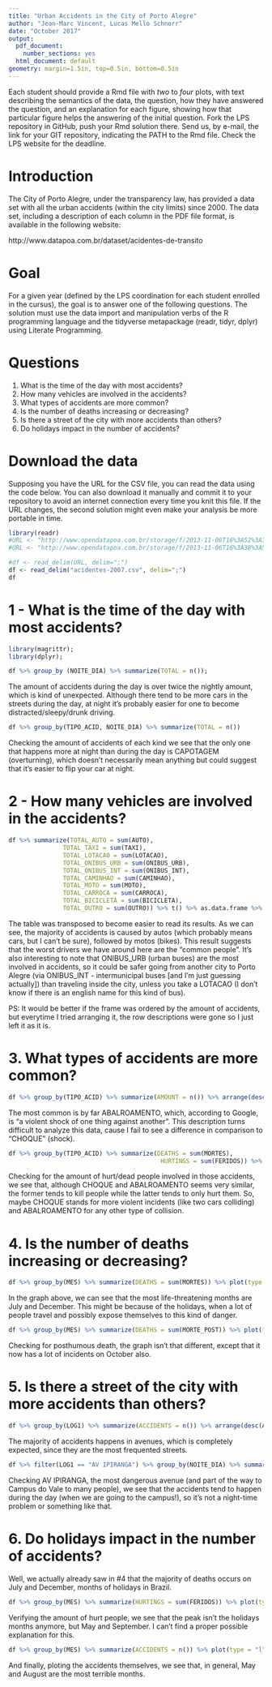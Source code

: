 ```yaml
---
title: "Urban Accidents in the City of Porto Alegre"
author: "Jean-Marc Vincent, Lucas Mello Schnorr"
date: "October 2017"
output:
  pdf_document:
    number_sections: yes
  html_document: default
geometry: margin=1.5in, top=0.5in, bottom=0.5in
---
```


Each student should provide a Rmd file with _two_ to _four_ plots, with text describing the semantics of the data, the question, how they have answered the question, and an explanation for each figure, showing how that particular figure helps the answering of the initial question.  Fork the LPS repository in GitHub, push your Rmd solution there. Send us, by e-mail, the link for your GIT repository, indicating the PATH to the Rmd file. Check the LPS website for the deadline.

# Introduction

The City of Porto Alegre, under the transparency law, has provided a data set with all the urban accidents (within the city limits) since 2000. The data set, including a description of each column in the PDF file format, is available in the following website:

http://www.datapoa.com.br/dataset/acidentes-de-transito

# Goal

For a given year (defined by the LPS coordination for each student enrolled in the cursus), the goal is to answer one of the following questions. The solution must use the data import and manipulation verbs of the R programming language and the tidyverse metapackage (readr, tidyr, dplyr) using Literate Programming.

# Questions

1. What is the time of the day with most accidents?
2. How many vehicles are involved in the accidents?
3. What types of accidents are more common?
4. Is the number of deaths increasing or decreasing?
5. Is there a street of the city with more accidents than others?
6. Do holidays impact in the number of accidents?

# Download the data

Supposing you have the URL for the CSV file, you can read the data using the code below. You can also download it manually and commit it to your repository to avoid an internet connection every time you knit this file. If the URL changes, the second solution might even make your analysis be more portable in time.

```r
library(readr)
#URL <- "http://www.opendatapoa.com.br/storage/f/2013-11-06T16%3A52%3A35.356Z/acidentes-2009.csv"
#URL <- "http://www.opendatapoa.com.br/storage/f/2013-11-06T16%3A38%3A56.849Z/acidentes-2007.csv"

#df <- read_delim(URL, delim=";")
df <- read_delim("acidentes-2007.csv", delim=";")
df
```
# 1 - What is the time of the day with most accidents?

```r
library(magrittr);
library(dplyr);

df %>% group_by (NOITE_DIA) %>% summarize(TOTAL = n());
```

The amount of accidents during the day is over twice the nightly amount, which is kind of unexpected. Although there tend to be more cars in the streets during the day, at night it's probably easier for one to become distracted/sleepy/drunk driving.


```r
df %>% group_by(TIPO_ACID, NOITE_DIA) %>% summarize(TOTAL = n())
```

Checking the amount of accidents of each kind we see that the only one that happens more at night than during the day is CAPOTAGEM (overturning), which doesn't necessarily mean anything but could suggest that it's easier to flip your car at night.

# 2 - How many vehicles are involved in the accidents?

```r

df %>% summarize(TOTAL_AUTO = sum(AUTO),
               TOTAL_TAXI = sum(TAXI),
               TOTAL_LOTACAO = sum(LOTACAO),
               TOTAL_ONIBUS_URB = sum(ONIBUS_URB),
               TOTAL_ONIBUS_INT = sum(ONIBUS_INT),
               TOTAL_CAMINHAO = sum(CAMINHAO),
               TOTAL_MOTO = sum(MOTO),
               TOTAL_CARROCA = sum(CARROCA),
               TOTAL_BICICLETA = sum(BICICLETA),
               TOTAL_OUTRO = sum(OUTRO)) %>% t() %>% as.data.frame %>% rename(AMOUNT = V1) # %>% arrange(desc(Amount))

```

The table was transposed to become easier to read its results. As we can see, the majority of accidents is caused by autos (which probably means cars, but I can't be sure), followed by motos (bikes). This result suggests that the worst drivers we have around here are the "common people". It's also interesting to note that ONIBUS_URB (urban buses) are the most involved in accidents, so it could be safer going from another city to Porto Alegre (via ONIBUS_INT - intermunicipal buses [and I'm just guessing actually]) than traveling inside the city, unless you take a LOTACAO (I don't know if there is an english name for this kind of bus).

PS: It would be better if the frame was ordered by the amount of accidents, but everytime I tried arranging it, the row descriptions were gone so I just left it as it is.

# 3. What types of accidents are more common?

```r
df %>% group_by(TIPO_ACID) %>% summarize(AMOUNT = n()) %>% arrange(desc(AMOUNT))

```

The most common is by far ABALROAMENTO, which, according to Google, is "a violent shock of one thing against another". This description turns difficult to analyze this data, cause I fail to see a difference in comparison to "CHOQUE" (shock).

```r
df %>% group_by(TIPO_ACID) %>% summarize(DEATHS = sum(MORTES),
                                          HURTINGS = sum(FERIDOS)) %>% arrange(desc(DEATHS, HURTINGS))
```

Checking for the amount of hurt/dead people involved in those accidents, we see that, although CHOQUE and ABALROAMENTO seems very similar, the former tends to kill people while the latter tends to only hurt them. So, maybe CHOQUE stands for more violent incidents (like two cars colliding) and ABALROAMENTO for any other type of collision.

# 4. Is the number of deaths increasing or decreasing?

```r
df %>% group_by(MES) %>% summarize(DEATHS = sum(MORTES)) %>% plot(type = "l")
```

In the graph above, we can see that the most life-threatening months are July and December. This might be because of the holidays, when a lot of people travel and possibly expose themselves to this kind of danger.

```r
df %>% group_by(MES) %>% summarize(DEATHS = sum(MORTE_POST)) %>% plot(type = "l")
```

Checking for posthumous death, the graph isn't that different, except that it now has a lot of incidents on October also.

# 5. Is there a street of the city with more accidents than others?

```r
df %>% group_by(LOG1) %>% summarize(ACCIDENTS = n()) %>% arrange(desc(ACCIDENTS))
```

The majority of accidents happens in avenues, which is completely expected, since they are the most frequented streets.

```r
df %>% filter(LOG1 == "AV IPIRANGA") %>% group_by(NOITE_DIA) %>% summarize(n())
```

Checking AV IPIRANGA, the most dangerous avenue (and part of the way to Campus do Vale to many people), we see that the accidents tend to happen during the day (when we are going to the campus!), so it's not a night-time problem or something like that.

# 6. Do holidays impact in the number of accidents?

Well, we actually already saw in #4 that the majority of deaths occurs on July and December, months of holidays in Brazil.

```r
df %>% group_by(MES) %>% summarize(HURTINGS = sum(FERIDOS)) %>% plot(type = "l")
```

Verifying the amount of hurt people, we see that the peak isn't the holidays months anymore, but May and September. I can't find a proper possible explanation for this.

```r
df %>% group_by(MES) %>% summarize(ACCIDENTS = n()) %>% plot(type = "l")
```

And finally, ploting the accidents themselves, we see that, in general, May and August are the most terrible months.

